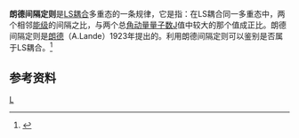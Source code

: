{{noteTA
|G1=Physics
}}
'''朗德间隔定则'''是[[LS耦合|LS耦合]]多重态的一条规律，它是指：在LS耦合同一多重态中，两个相邻[[能级|能级]]的间隔之比，与两个总[[角动量量子数|角动量量子数]]J值中较大的那个值成正比。朗德间隔定则是[[朗德|朗德]]（A.Lande）1923年提出的。利用朗德间隔定则可以鉴别是否属于LS耦合。<ref>{{Cite book|chapter=Atomic physics|url=https://www.worldcat.org/oclc/181750270|publisher=Oxford University Press|date=2005|location=Oxford|isbn=978-0-19-152314-4|oclc=181750270|first=C. J.|last=Foot|title=Atomic Physics}}</ref>

== 参考资料 ==
<references />
[[Category:原子物理学|L]]